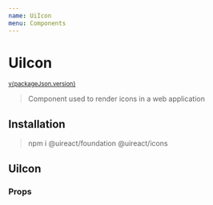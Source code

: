 ```yaml
---
name: UiIcon
menu: Components
---
```





# UiIcon

<sup>
  <a href="https://github.com/inavac182/ui-react/blob/main/packages/icons/" target="_blank">
    v{packageJson.version}
  </a>
</sup>

> Component used to render icons in a web application

## Installation

> npm i @uireact/foundation @uireact/icons

## UiIcon

<Playground>
  <UiIcon id="picture" size="large" />
  <UiIcon id="click" size="large" />
  <UiIcon id="right-arrow" size="xlarge" />
</Playground>

### Props

<Props of={UiIcon} />
